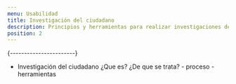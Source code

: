 ```yaml
---
menu: Usabilidad
title: Investigación del ciudadano 
description: Principios y herramientas para realizar investigaciones de usuario
position: 2
---
```


 {-----------------------}
- Investigación del ciudadano
      ¿Que es?
      ¿De que se trata?
      - proceso
      -herramientas
